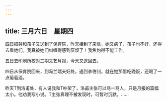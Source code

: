 ```yaml
---
---
---
```

title: 三月六日　星期四
---




四日把芬和孩子又送到了保育院，昨天接到了来信，她又病了，孩子也不好，还得去看她们。我真被她们纠缠得感到厌烦了！我焦灼得不能工作。

五日去印刷所校对三期文艺月报，今天又送回去。

四日从保育院回来，到冯兰瑞夫妇处，遇到李伯钊，就在她那里吃晚饭，还喝了一点葡萄酒。

昨天T到洛甫处，有人说我和T吵架了，洛甫主张可以骂一骂人，只是月报的篇幅太小。他劝我写小说。T主张真理不被发现时，可暂时沉默。……